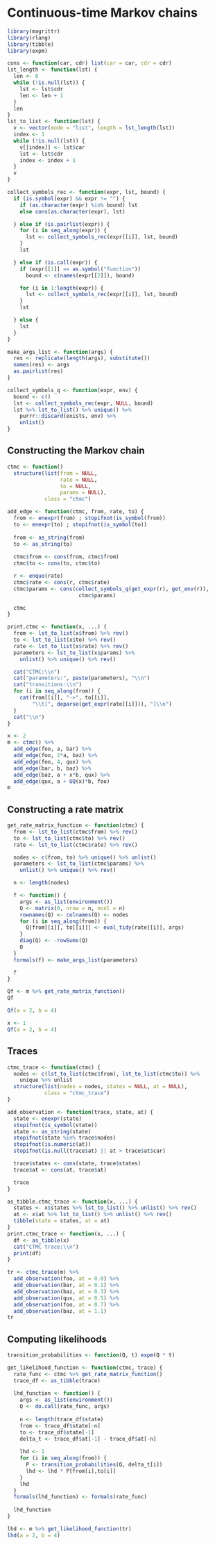 # Continuous-time Markov chains

```r
library(magrittr)
library(rlang)
library(tibble)
library(expm)
```

```r
cons <- function(car, cdr) list(car = car, cdr = cdr)
lst_length <- function(lst) {
  len <- 0
  while (!is.null(lst)) {
    lst <- lst$cdr
    len <- len + 1
  }
  len
}
lst_to_list <- function(lst) {
  v <- vector(mode = "list", length = lst_length(lst))
  index <- 1
  while (!is.null(lst)) {
    v[[index]] <- lst$car
    lst <- lst$cdr
    index <- index + 1
  }
  v
}

collect_symbols_rec <- function(expr, lst, bound) {
  if (is.symbol(expr) && expr != "") {
    if (as.character(expr) %in% bound) lst
    else cons(as.character(expr), lst)

  } else if (is.pairlist(expr)) {
    for (i in seq_along(expr)) {
      lst <- collect_symbols_rec(expr[[i]], lst, bound)
    }
    lst

  } else if (is.call(expr)) {
    if (expr[[1]] == as.symbol("function"))
      bound <- c(names(expr[[2]]), bound)

    for (i in 1:length(expr)) {
      lst <- collect_symbols_rec(expr[[i]], lst, bound)
    }
    lst

  } else {
    lst
  }
}

make_args_list <- function(args) {
  res <- replicate(length(args), substitute())
  names(res) <- args
  as.pairlist(res)
}
```

```r
collect_symbols_q <- function(expr, env) {
  bound <- c()
  lst <- collect_symbols_rec(expr, NULL, bound)
  lst %>% lst_to_list() %>% unique() %>%
    purrr::discard(exists, env) %>%
    unlist()
}
```


## Constructing the Markov chain 

```r
ctmc <- function()
  structure(list(from = NULL,
                 rate = NULL,
                 to = NULL,
                 params = NULL),
            class = "ctmc")
```

```r
add_edge <- function(ctmc, from, rate, to) {
  from <- enexpr(from) ; stopifnot(is_symbol(from))
  to <- enexpr(to) ; stopifnot(is_symbol(to))
  
  from <- as_string(from)
  to <- as_string(to)
  
  ctmc$from <- cons(from, ctmc$from)
  ctmc$to <- cons(to, ctmc$to)

  r <- enquo(rate)
  ctmc$rate <- cons(r, ctmc$rate)
  ctmc$params <- cons(collect_symbols_q(get_expr(r), get_env(r)), 
                       ctmc$params)

  ctmc
}
```

```r
print.ctmc <- function(x, ...) {
  from <- lst_to_list(x$from) %>% rev()
  to <- lst_to_list(x$to) %>% rev()
  rate <- lst_to_list(x$rate) %>% rev()
  parameters <- lst_to_list(x$params) %>% 
    unlist() %>% unique() %>% rev()

  cat("CTMC:\\n")
  cat("parameters:", paste(parameters), "\\n")
  cat("transitions:\\n")
  for (i in seq_along(from)) {
    cat(from[[i]], "->", to[[i]], 
        "\\t[", deparse(get_expr(rate[[i]])), "]\\n")
  }
  cat("\\n")
}
```


```r
x <- 2
m <- ctmc() %>%
  add_edge(foo, a, bar) %>%
  add_edge(foo, 2*a, baz) %>%
  add_edge(foo, 4, qux) %>%
  add_edge(bar, b, baz) %>%
  add_edge(baz, a + x*b, qux) %>%
  add_edge(qux, a + UQ(x)*b, foo)
m
```


## Constructing a rate matrix

```r
get_rate_matrix_function <- function(ctmc) {
  from <- lst_to_list(ctmc$from) %>% rev()
  to <- lst_to_list(ctmc$to) %>% rev()
  rate <- lst_to_list(ctmc$rate) %>% rev()

  nodes <- c(from, to) %>% unique() %>% unlist()
  parameters <- lst_to_list(ctmc$params) %>% 
    unlist() %>% unique() %>% rev()

  n <- length(nodes)

  f <- function() {
    args <- as_list(environment())
    Q <- matrix(0, nrow = n, ncol = n)
    rownames(Q) <- colnames(Q) <- nodes
    for (i in seq_along(from)) {
      Q[from[[i]], to[[i]]] <- eval_tidy(rate[[i]], args)
    }
    diag(Q) <- -rowSums(Q)
    Q
  }
  formals(f) <- make_args_list(parameters)

  f
}
```

```r
Qf <- m %>% get_rate_matrix_function()
Qf
```

```r
Qf(a = 2, b = 4)
```

```r
x <- 1
Qf(a = 2, b = 4)
```

## Traces

```r
ctmc_trace <- function(ctmc) {
  nodes <- c(lst_to_list(ctmc$from), lst_to_list(ctmc$to)) %>%
    unique %>% unlist
  structure(list(nodes = nodes, states = NULL, at = NULL),
            class = "ctmc_trace")
}
```

```r
add_observation <- function(trace, state, at) {
  state <- enexpr(state)
  stopifnot(is_symbol(state))
  state <- as_string(state)
  stopifnot(state %in% trace$nodes)
  stopifnot(is.numeric(at))
  stopifnot(is.null(trace$at) || at > trace$at$car)

  trace$states <- cons(state, trace$states)
  trace$at <- cons(at, trace$at)

  trace
}
```

```r
as_tibble.ctmc_trace <- function(x, ...) {
  states <- x$states %>% lst_to_list() %>% unlist() %>% rev()
  at <- x$at %>% lst_to_list() %>% unlist() %>% rev()
  tibble(state = states, at = at)
}
print.ctmc_trace <- function(x, ...) {
  df <- as_tibble(x)
  cat("CTMC trace:\\n")
  print(df)
}
```

```r
tr <- ctmc_trace(m) %>%
  add_observation(foo, at = 0.0) %>%
  add_observation(bar, at = 0.1) %>%
  add_observation(baz, at = 0.3) %>% 
  add_observation(qux, at = 0.5) %>%
  add_observation(foo, at = 0.7) %>%
  add_observation(baz, at = 1.1)
tr
```

## Computing likelihoods

```r
transition_probabilities <- function(Q, t) expm(Q * t)
```

```r
get_likelihood_function <- function(ctmc, trace) {
  rate_func <- ctmc %>% get_rate_matrix_function()
  trace_df <- as_tibble(trace)
  
  lhd_function <- function() {
    args <- as_list(environment())
    Q <- do.call(rate_func, args)
    
    n <- length(trace_df$state)
    from <- trace_df$state[-n]
    to <- trace_df$state[-1]
    delta_t <- trace_df$at[-1] - trace_df$at[-n]
    
    lhd <- 1
    for (i in seq_along(from)) {
      P <- transition_probabilities(Q, delta_t[i])
      lhd <- lhd * P[from[i],to[i]]
    }
    lhd
  }
  formals(lhd_function) <- formals(rate_func)
  
  lhd_function
}
```

```r
lhd <- m %>% get_likelihood_function(tr)
lhd(a = 2, b = 4)
```

